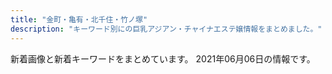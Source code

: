 ```yaml
---
title: "金町・亀有・北千住・竹ノ塚"
description: "キーワード別にの巨乳アジアン・チャイナエステ嬢情報をまとめました。"
---
```


新着画像と新着キーワードをまとめています。
2021年06月06日の情報です。

<DmmAffiliateIns />
<KeywordTable
  shops={
    [
    {
        "name": "\u30b5\u30e9\u30f3",
        "url": "http://kenkohouse.com/",
        "keywords": {},
        "img_links": [],
        "station": "JR\u4e80\u6709\u99c5\u5317\u53e3"
    },
    {
        "url": "http://koi.rankuens.com/",
        "img_links": [
            "http://koi.rankuens.com/css/staff/staff00006.jpg",
            "http://koi.rankuens.com/css/staff/staff10.jpg",
            "http://koi.rankuens.com/css/staff/staff08.jpg",
            "http://koi.rankuens.com/css/left.jpg",
            "http://koi.rankuens.com/css/top004.jpg",
            "http://koi.rankuens.com/css/nav/nav01.jpg",
            "http://koi.rankuens.com/css/staff/staff11-b.jpg",
            "http://koi.rankuens.com/css/nav/nav05.jpg",
            "http://koi.rankuens.com/css/top005.jpg",
            "http://koi.rankuens.com/css/head03.jpg",
            "http://koi.rankuens.com/css/top00000001.jpg",
            "http://koi.rankuens.com/css/nav/nav06.jpg",
            "http://koi.rankuens.com/css/staff/staff00005.jpg",
            "http://koi.rankuens.com/css/right.jpg",
            "http://koi.rankuens.com/css/nav/nav04.jpg",
            "http://koi.rankuens.com/css/nav/nav02.jpg",
            "http://koi.rankuens.com/css/staff/staff09.jpg",
            "http://koi.rankuens.com/css/staff/staff11-a.jpg",
            "http://koi.rankuens.com/css/nav/nav03.jpg"
        ],
        "keywords": {
            "E": 2,
            "89": 2,
            "87": 2,
            "D": 4,
            "86": 2
        },
        "name": "\u604b\u4eba\u697d\u5712",
        "station": "JR\u4e80\u6709\u99c5\u5357\u53e3"
    },
    {
        "img_links": [
            "http://esthe-aroma.xyz/images/gallery.png",
            "http://esthe-aroma.xyz/images/main-sp.jpg",
            "http://esthe-aroma.xyz/images/header3.png",
            "http://esthe-aroma.xyz/images/cg02.jpg",
            "http://esthe-aroma.xyz/images/friend.png",
            "http://esthe-aroma.xyz/images/esthe1.jpg",
            "http://esthe-aroma.xyz/images/info.png",
            "http://esthe-aroma.xyz/images/home.png",
            "http://esthe-aroma.xyz/images/blog_002.png",
            "http://esthe-aroma.xyz/images/cg01.jpg",
            "http://esthe-aroma.xyz/images/esthe2.jpg",
            "http://esthe-aroma.xyz/images/acc.jpg",
            "http://esthe-aroma.xyz/images/main1.jpg",
            "http://esthe-aroma.xyz/images/clear.png",
            "http://esthe-aroma.xyz/images/link.png",
            "http://esthe-aroma.xyz/images/home_002.png",
            "http://esthe-aroma.xyz/images/esthe3.jpg",
            "http://esthe-aroma.xyz/images/acc1.jpg",
            "http://esthe-aroma.xyz/images/staff.png"
        ],
        "name": "\u5927\u5bb6\u65cf",
        "url": "http://esthe-aroma.xyz/",
        "keywords": {
            "87": 3,
            "86": 3
        },
        "station": "\u7af9\u30ce\u585a\u99c5\u6771\u53e3"
    },
    {
        "station": "JR\u5357\u5343\u4f4f\u99c5\u5357\u53e3",
        "img_links": [],
        "keywords": {},
        "url": "http://www.hi-msg.com/tulip/",
        "name": "Tulip\uff5e\u30c1\u30e5\u30fc\u30ea\u30c3\u30d7"
    },
    {
        "img_links": [
            "http://raku.est888.com/css/nav/nav-006.jpg",
            "http://raku.est888.com/css/staff/staff0002-a.png",
            "http://raku.est888.com/css/staff/staff00001-a.png",
            "http://raku.est888.com/css/top02-left.png",
            "http://raku.est888.com/css/staff/staff01-a.png",
            "http://raku.est888.com/css/osusume001.jpg",
            "http://raku.est888.com/css/nav/nav-004.jpg",
            "http://raku.est888.com/css/tel.png",
            "http://raku.est888.com/css/nav/nav-001.jpg",
            "http://raku.est888.com/css/cam00001.jpg",
            "http://raku.est888.com/css/nav/nav-003.jpg",
            "http://raku.est888.com/css/nav/nav-005.jpg",
            "http://raku.est888.com/css/nav/nav-002.jpg"
        ],
        "station": "JR\u91d1\u753a\u99c5\u5317\u53e3",
        "name": "\u697d",
        "keywords": {
            "C": 2,
            "87": 2,
            "D": 1,
            "89": 1
        },
        "url": "http://raku.est888.com/"
    },
    {
        "station": "JR\u91d1\u753a\u99c5\u5317\u53e3",
        "url": "http://www.kenyoku.work/",
        "img_links": [
            "http://www.kenyoku.work/images/staff_t.jpg",
            "http://www.kenyoku.work/images/s1.png",
            "http://www.kenyoku.work/images/interior_t.jpg",
            "http://www.kenyoku.work/images/3.jpg",
            "http://www.kenyoku.work/img/miki1.jpg",
            "http://www.kenyoku.work/images/info.png",
            "http://www.kenyoku.work/images/sys.jpg",
            "http://www.kenyoku.work/img/ami1.jpg",
            "http://www.kenyoku.work/images/4.jpg",
            "http://www.kenyoku.work/images/b1.jpg",
            "http://www.kenyoku.work/images/b2.jpg",
            "http://www.kenyoku.work/images/head.jpg",
            "http://www.kenyoku.work/images/2.jpg",
            "http://www.kenyoku.work/images/1.jpg",
            "http://www.kenyoku.work/img/risa1.jpg",
            "http://www.kenyoku.work/images/news.jpg",
            "http://www.kenyoku.work/images/mobile.jpg",
            "http://www.kenyoku.work/images/int1.png",
            "http://www.kenyoku.work/img/hana1.jpg",
            "http://www.kenyoku.work/images/int2.png"
        ],
        "keywords": {},
        "name": "\u5065\u6b32"
    },
    {
        "keywords": {
            "D": 3,
            "86": 2,
            "C": 11,
            "87": 1
        },
        "station": "\u7af9\u30ce\u585a\u99c5\u6771\u53e3",
        "name": "\u5922\u306e\u5bb6",
        "url": "http://kokoroan.jps.cm/",
        "img_links": [
            "http://kokoroan.jps.cm/images/room1.jpg",
            "http://kokoroan.jps.cm/images/ser4.jpg",
            "http://kokoroan.jps.cm/photos/sites/31/2021/04/2021041913212572.jpg",
            "http://kokoroan.jps.cm/images/bj3.jpg",
            "http://kokoroan.jps.cm/photos/sites/31/2021/03/2021032316250291.jpg",
            "http://kokoroan.jps.cm/photos/sites/31/2021/04/2021041913212424.jpg",
            "http://kokoroan.jps.cm/images/staff_line.jpg",
            "http://kokoroan.jps.cm/images/girl-z2.jpg",
            "http://kokoroan.jps.cm/images/ser5.jpg",
            "http://kokoroan.jps.cm/images/service_line.jpg",
            "http://kokoroan.jps.cm/images/ser1.jpg",
            "http://kokoroan.jps.cm/images/top.jpg",
            "http://kokoroan.jps.cm/photos/sites/31/2021/03/2021032515024847.jpg",
            "http://kokoroan.jps.cm/images/room2.jpg",
            "http://kokoroan.jps.cm/photos/sites/31/2021/03/2021032515025450.jpg",
            "http://kokoroan.jps.cm/images/mobile2.jpg",
            "http://kokoroan.jps.cm/photos/sites/31/2021/03/2021032316410890.jpg",
            "http://kokoroan.jps.cm/images/ser2.jpg",
            "http://kokoroan.jps.cm/images/room4.jpg",
            "http://kokoroan.jps.cm/images/end.jpg",
            "http://kokoroan.jps.cm/images/mobile.jpg",
            "http://kokoroan.jps.cm/images/ser3.jpg",
            "http://kokoroan.jps.cm/images/room3.jpg",
            "http://kokoroan.jps.cm/images/girl-z1.jpg"
        ]
    },
    {
        "keywords": {
            "86": 14,
            "D": 18,
            "88": 4
        },
        "station": "JR\u91d1\u753a\u99c5\u5317\u53e3",
        "img_links": [
            "http://esthe-aroma.biz/img/tr01.jpg",
            "http://esthe-aroma.biz/img/no.png",
            "http://esthe-aroma.biz/img/m04.jpg",
            "http://esthe-aroma.biz/img/m01.jpg",
            "http://esthe-aroma.biz/img/cg011.jpg",
            "http://esthe-aroma.biz/img/cg021.jpg",
            "http://esthe-aroma.biz/img/m05.jpg",
            "http://esthe-aroma.biz/img/stal.jpg",
            "http://esthe-aroma.biz/img/cg09.jpg",
            "http://esthe-aroma.biz/img/m06.jpg",
            "http://esthe-aroma.biz/img/top.jpg",
            "http://esthe-aroma.biz/img/cg05.jpg",
            "http://esthe-aroma.biz/img/cg041.jpg",
            "http://esthe-aroma.biz/img/cg10.jpg",
            "http://esthe-aroma.biz/img/cg07.jpg",
            "http://esthe-aroma.biz/img/m02.jpg",
            "http://esthe-aroma.biz/img/m03a.jpg",
            "http://esthe-aroma.biz/img/m03.jpg",
            "http://esthe-aroma.biz/img/cg03.jpg",
            "http://esthe-aroma.biz/img/m01a.jpg",
            "http://esthe-aroma.biz/img/cg04.jpg",
            "http://esthe-aroma.biz/img/fla01.jpg",
            "http://esthe-aroma.biz/img/m02a.jpg",
            "http://esthe-aroma.biz/img/cg01.jpg",
            "http://esthe-aroma.biz/img/acct.jpg",
            "http://esthe-aroma.biz/img/fla03.jpg",
            "http://esthe-aroma.biz/img/ff.jpg",
            "http://esthe-aroma.biz/img/fla02.jpg",
            "http://esthe-aroma.biz/img/tr02.jpg",
            "http://esthe-aroma.biz/img/syst.jpg",
            "http://esthe-aroma.biz/img/m05a.jpg",
            "http://esthe-aroma.biz/img/cg101.jpg",
            "http://esthe-aroma.biz/img/cg06.jpg",
            "http://esthe-aroma.biz/img/cg02.jpg"
        ],
        "url": "http://esthe-aroma.biz/",
        "name": "Sakura"
    },
    {
        "img_links": [
            "http://angela.esjp.xyz/images/pickup_line.png",
            "http://angela.esjp.xyz/girl/4.jpg",
            "http://angela.esjp.xyz/images/nophotos.jpg",
            "http://angela.esjp.xyz/girl/3.jpg",
            "http://angela.esjp.xyz/girl/5.jpg",
            "http://angela.esjp.xyz/girl/1.jpg",
            "http://angela.esjp.xyz/images/topbg.jpg",
            "http://angela.esjp.xyz/images/roomimg/photo02.jpg",
            "http://angela.esjp.xyz/images/newsbg.png",
            "http://angela.esjp.xyz/girl/6.jpg",
            "http://angela.esjp.xyz/girl/2.jpg",
            "http://angela.esjp.xyz/images/mobile_bg.png",
            "http://angela.esjp.xyz/images/tel_footer.png",
            "http://angela.esjp.xyz/images/staff_bg.png",
            "http://angela.esjp.xyz/images/roomimg/photo01.jpg"
        ],
        "url": "http://angela.esjp.xyz/",
        "station": "\u7dbe\u702c\u99c5\u6771\u53e3",
        "name": "Angela \u30a2\u30f3\u30b8\u30a7\u30e9",
        "keywords": {}
    },
    {
        "url": "http://sumirety.xyz/",
        "name": "\u5fc3",
        "keywords": {},
        "img_links": [],
        "station": "\u6885\u5cf6\u99c5"
    },
    {
        "keywords": {},
        "url": "http://e-luxury.work/",
        "name": "Angel",
        "img_links": [
            "http://e-luxury.work/images/tel.jpg",
            "http://e-luxury.work/images/b1.jpg",
            "http://e-luxury.work/img/minami1.jpg",
            "http://e-luxury.work/img/mimi1.jpg",
            "http://e-luxury.work/images/mobile.jpg",
            "http://e-luxury.work/images/news.jpg",
            "http://e-luxury.work/img/kayo2.jpg",
            "http://e-luxury.work/images/tt.jpg",
            "http://e-luxury.work/images/interior_t.jpg",
            "http://e-luxury.work/images/ta.jpg",
            "http://e-luxury.work/images/2.jpg",
            "http://e-luxury.work/img/momoka1.jpg",
            "http://e-luxury.work/images/staff_t.jpg",
            "http://e-luxury.work/images/7.jpg",
            "http://e-luxury.work/images/sys.jpg",
            "http://e-luxury.work/img/yuki1.jpg",
            "http://e-luxury.work/images/6.jpg",
            "http://e-luxury.work/img/kayo1.jpg",
            "http://e-luxury.work/images/head.jpg",
            "http://e-luxury.work/images/1.jpg",
            "http://e-luxury.work/images/3.jpg",
            "http://e-luxury.work/images/4.jpg",
            "http://e-luxury.work/images/5.jpg",
            "http://e-luxury.work/img/mina1.jpg",
            "http://e-luxury.work/images/int1.jpg",
            "http://e-luxury.work/images/int2.jpg",
            "http://e-luxury.work/img/eri1.jpg"
        ],
        "station": "\u7dbe\u702c\u99c5\u897f\u53e3"
    },
    {
        "img_links": [],
        "keywords": {},
        "url": "http://manzoku666.ests.jp/",
        "station": "JR\u4e80\u6709\u99c5\u5317\u53e3",
        "name": "\u82b1\u6d77"
    },
    {
        "url": "https://renren.tyo.cm/",
        "img_links": [
            "https://renren.tyo.cm/images/end.png",
            "https://renren.tyo.cm/images/staff02.png",
            "https://renren.tyo.cm/images/acc2.jpg",
            "https://renren.tyo.cm/photos/sites/41/2021/05/202105200415347.jpg",
            "https://renren.tyo.cm/images/tit_link.png",
            "https://renren.tyo.cm/photos/sites/41/2021/05/2021052004154611.jpg",
            "https://renren.tyo.cm/images/link_nav04.jpg",
            "https://renren.tyo.cm/images/link_nav05.jpg",
            "https://renren.tyo.cm/images/link_nav06.jpg",
            "https://renren.tyo.cm/photos/sites/41/2021/05/2021052004155498.jpg",
            "https://renren.tyo.cm/images/link_nav02.jpg",
            "https://renren.tyo.cm/images/link_nav01.jpg",
            "https://renren.tyo.cm/images/acc3.jpg",
            "https://renren.tyo.cm/images/top.png",
            "https://renren.tyo.cm/images/acc6.jpg",
            "https://renren.tyo.cm/images/side_mobile.jpg",
            "https://renren.tyo.cm/images/acc5.jpg",
            "https://renren.tyo.cm/images/tit_pick.png",
            "https://renren.tyo.cm/images/staff01.png",
            "https://renren.tyo.cm/photos/sites/41/2021/05/2021052004155822.jpg",
            "https://renren.tyo.cm/images/sp_top.png",
            "https://renren.tyo.cm/photos/sites/41/2021/05/2021052004153875.jpg",
            "https://renren.tyo.cm/photos/sites/41/2021/05/2021052004154256.jpg",
            "https://renren.tyo.cm/images/acc4.jpg",
            "https://renren.tyo.cm/images/link_nav03.jpg",
            "https://renren.tyo.cm/images/side_tel.jpg",
            "https://renren.tyo.cm/images/acc1.jpg",
            "https://renren.tyo.cm/photos/sites/41/2021/05/2021052004155091.jpg",
            "https://renren.tyo.cm/images/tit_new.png"
        ],
        "keywords": {
            "C": 1,
            "E": 2,
            "D": 3,
            "86": 1,
            "85": 2,
            "83": 1,
            "F": 1,
            "88": 3
        },
        "station": "JR\u4e80\u6709\u99c5\u5357\u53e3",
        "name": "Aroma RenRen"
    },
    {
        "url": "http://aroma-heal.com/",
        "name": "\u7f8e\u5802",
        "station": "JR\u5317\u5343\u4f4f\u99c5\u6771\u53e3",
        "img_links": [
            "http://aroma-heal.com/staff/yuki/01.jpg",
            "http://aroma-heal.com/img/pic.jpg",
            "http://aroma-heal.com/img/sys2.png",
            "http://aroma-heal.com/img/tit.jpg",
            "http://aroma-heal.com/img/sys3.png",
            "http://aroma-heal.com/img/info.jpg",
            "http://aroma-heal.com/img/t-s.jpg",
            "http://aroma-heal.com/img/add.jpg",
            "http://aroma-heal.com/img/pc.jpg",
            "http://aroma-heal.com/img/sysetc.png",
            "http://aroma-heal.com/img/t-o.jpg",
            "http://aroma-heal.com/img/botton.jpg",
            "http://aroma-heal.com/img/cam.jpg",
            "http://aroma-heal.com/img/adrs.jpg",
            "http://aroma-heal.com/img/t-a.jpg",
            "http://aroma-heal.com/img/sys4.png",
            "http://aroma-heal.com/staff/mimi/01.jpg",
            "http://aroma-heal.com/img/sys1.png",
            "http://aroma-heal.com/img/paypay.png",
            "http://aroma-heal.com/img/t-r.jpg",
            "http://aroma-heal.com/staff/aoi/01.jpg",
            "http://aroma-heal.com/img/tel.jpg",
            "http://aroma-heal.com/img/t-t.jpg"
        ],
        "keywords": {}
    },
    {
        "name": "Plaisir\u30fb\u30d7\u30ec\u30b8\u30fc\u30eb",
        "station": "JR\u4e80\u6709\u99c5\u5357\u53e3",
        "keywords": {
            "D": 56,
            "H": 18,
            "85": 36,
            "86": 18,
            "87": 18,
            "G": 20,
            "88": 54,
            "E": 58,
            "C": 2,
            "92": 18
        },
        "img_links": [
            "https://bright.xyz.mn/photos/sites/10/2020/07/2020072611535558.jpg",
            "https://bright.xyz.mn/photos/sites/10/2020/08/2020081003373131.jpg",
            "https://bright.xyz.mn/images/s_news.jpg",
            "https://bright.xyz.mn/photos/sites/10/2020/01/2020010607464468.jpg",
            "https://bright.xyz.mn/photos/sites/10/2021/05/202105210145508-308x411.jpg",
            "https://bright.xyz.mn/images/s_therapist.jpg",
            "https://bright.xyz.mn/photos/sites/10/2020/07/202007261153576.jpg",
            "https://bright.xyz.mn/images/s_face.jpg",
            "https://bright.xyz.mn/photos/sites/10/2021/05/2021052101453282-308x411.jpg",
            "https://bright.xyz.mn/images/s_pick.png",
            "https://bright.xyz.mn/photos/sites/10/2021/05/2021052101403735-308x411.jpg",
            "https://bright.xyz.mn/images/end.png",
            "https://bright.xyz.mn/photos/sites/10/2020/08/2020081003373252.jpg",
            "https://bright.xyz.mn/images/1.jpg",
            "https://bright.xyz.mn/photos/sites/10/2020/07/2020072612030016.jpg",
            "https://bright.xyz.mn/photos/sites/10/2021/05/202105210145508.jpg",
            "https://bright.xyz.mn/images/2.jpg",
            "https://bright.xyz.mn/images/staff_bj3.jpg",
            "https://bright.xyz.mn/images/line.png",
            "https://bright.xyz.mn/photos/sites/10/2021/05/2021052101453282.jpg",
            "https://bright.xyz.mn/images/s_link.jpg",
            "https://bright.xyz.mn/images/new.jpg",
            "https://bright.xyz.mn/photos/sites/10/2021/05/2021052101451231.jpg",
            "https://bright.xyz.mn/photos/sites/10/2021/05/2021052101403735.jpg",
            "https://bright.xyz.mn/photos/sites/10/2021/05/2021052003325366.jpg",
            "https://bright.xyz.mn/images/news_bj3.jpg",
            "https://bright.xyz.mn/images/top.png",
            "https://bright.xyz.mn/images/mobile.jpg"
        ],
        "url": "https://bright.xyz.mn/"
    },
    {
        "name": "\u7652\u3057\u306e\u8594\u8587",
        "img_links": [
            "http://iyasinobara.oks.bz/photos/sites/36/2020/11/2020112101523963.jpg",
            "http://iyasinobara.oks.bz/images/s_news.jpg",
            "http://iyasinobara.oks.bz/images/s_staff.jpg",
            "http://iyasinobara.oks.bz/images/room1.jpg",
            "http://iyasinobara.oks.bz/photos/sites/36/2021/03/2021030303232197.jpg",
            "http://iyasinobara.oks.bz/images/room4.jpg",
            "http://iyasinobara.oks.bz/photos/sites/36/2020/02/2020021401252254.jpg",
            "http://iyasinobara.oks.bz/images/room3.jpg",
            "http://iyasinobara.oks.bz/images/top.jpg",
            "http://iyasinobara.oks.bz/images/room2.jpg",
            "http://iyasinobara.oks.bz/images/mobile.jpg",
            "http://iyasinobara.oks.bz/photos/sites/36/2019/12/2019121401184994.jpg",
            "http://iyasinobara.oks.bz/images/s_shedule.jpg"
        ],
        "station": "JR\u91d1\u753a\u99c5\u5317\u53e3",
        "url": "http://iyasinobara.oks.bz/",
        "keywords": {
            "D": 10,
            "90": 5,
            "82": 5,
            "85": 5,
            "87": 5,
            "C": 16,
            "F": 5
        }
    },
    {
        "url": "http://www.maria0228.com/",
        "name": "\u7652\u3057\u306e\u5bb6",
        "station": "JR\u4e80\u6709\u99c5\u5317\u53e3",
        "img_links": [
            "http://www.maria0228.com/img/erika.jpg",
            "http://www.maria0228.com/img/ayumi.jpg",
            "http://www.maria0228.com/img/7.jpg",
            "http://www.maria0228.com/img/6.jpg",
            "http://www.maria0228.com/img/aya.jpg",
            "http://www.maria0228.com/img/danni.jpg",
            "http://www.maria0228.com/img/4.jpg",
            "http://www.maria0228.com/img/1.jpg",
            "http://www.maria0228.com/img/nana.jpg",
            "http://www.maria0228.com/img/5.jpg",
            "http://www.maria0228.com/img/yuri.jpg",
            "http://www.maria0228.com/img/2.jpg",
            "http://www.maria0228.com/img/3.jpg",
            "http://www.maria0228.com/img/mina.jpg"
        ],
        "keywords": {}
    },
    {
        "name": "White\uff5e\u30db\u30ef\u30a4\u30c8\uff5e",
        "keywords": {},
        "station": "JR\u4e80\u6709\u99c5\u5317\u53e3",
        "url": "https://white.tyo.cm/",
        "img_links": []
    },
    {
        "name": "\u4eba\u9b5a\u59eb",
        "keywords": {
            "84": 1,
            "C": 2,
            "D": 5
        },
        "img_links": [
            "http://ningyo-hime.com/staffPhoto/s20200630134438.jpg",
            "http://ningyo-hime.com/staffPhoto/s20200707192550.jpg",
            "http://ningyo-hime.com/staffPhoto/b20201212104914.jpg",
            "http://ningyo-hime.com/images/returnBtn.png",
            "http://ningyo-hime.com/js/sliderLine/slide_prev.png",
            "http://ningyo-hime.com/uploadfiles/Image/campaignNingyoHimeCom.jpg",
            "http://ningyo-hime.com/staffPhoto/b20200905132814.jpg",
            "http://ningyo-hime.com/images/slider1/01.jpg",
            "http://ningyo-hime.com/staffPhoto/s20201212104914.jpg",
            "http://ningyo-hime.com/staffPhoto/s20201230174356.jpg",
            "http://ningyo-hime.com/staffPhoto/b20201212112712.jpg",
            "http://ningyo-hime.com/images/slider1/03.jpg",
            "http://ningyo-hime.com/staffPhoto/s20201101082513.jpg",
            "http://ningyo-hime.com/images/gallery1.png",
            "http://ningyo-hime.com/staffPhoto/b20200626161755.jpg",
            "http://ningyo-hime.com/staffPhoto/s20201212112712.jpg",
            "http://ningyo-hime.com/images/mobile.jpg",
            "http://ningyo-hime.com/staffPhoto/b20201101082513.jpg",
            "http://ningyo-hime.com/staffPhoto/s20191003141511.jpg",
            "http://ningyo-hime.com/staffPhoto/s20200905132814.jpg",
            "http://ningyo-hime.com/js/sliderLine/slide_next.png",
            "http://ningyo-hime.com/staffPhoto/b20201230174356.jpg",
            "http://ningyo-hime.com/staffPhoto/b20200707192550.jpg",
            "http://ningyo-hime.com/staffPhoto/b20191003141511.jpg",
            "http://ningyo-hime.com/staffPhoto/s20200626161755.jpg",
            "http://ningyo-hime.com/staffPhoto/b20200630134438.jpg"
        ],
        "station": "\u7dbe\u702c\u99c5\u6771\u53e3",
        "url": "http://ningyo-hime.com/"
    },
    {
        "img_links": [
            "http://spring.est888.com/css/staff/staff012-b.png",
            "http://spring.est888.com/css/nav/nav-002.png",
            "http://spring.est888.com/css/staff/staff0005-b.png",
            "http://spring.est888.com/css/nav/nav-004.png",
            "http://spring.est888.com/css/staff/staff11-b.png",
            "http://spring.est888.com/css/staff/staff11.png",
            "http://spring.est888.com/css/top0000000003.jpg",
            "http://spring.est888.com/css/nav/nav-003.png",
            "http://spring.est888.com/css/staff/staff0010-b.png",
            "http://spring.est888.com/css/staff/staff14-b.png",
            "http://spring.est888.com/css/staff/staff16-b.png",
            "http://spring.est888.com/css/tel.png",
            "http://spring.est888.com/css/staff/staff17-a.png",
            "http://spring.est888.com/css/staff/staff16.png",
            "http://spring.est888.com/css/staff/staff11-a.png",
            "http://spring.est888.com/css/staff/staff004-a.png",
            "http://spring.est888.com/css/staff/staff004-b.png",
            "http://spring.est888.com/css/staff/staff17.png",
            "http://spring.est888.com/css/staff/staff17-b.png",
            "http://spring.est888.com/css/staff/staff012-a.png",
            "http://spring.est888.com/css/nav/nav-006.png",
            "http://spring.est888.com/css/staff/staff010.png",
            "http://spring.est888.com/css/staff/staff012.png",
            "http://spring.est888.com/css/nav/nav-001.png",
            "http://spring.est888.com/css/staff/staff0005.png",
            "http://spring.est888.com/css/staff/staff14-a.png",
            "http://spring.est888.com/css/staff/staff13-a.png",
            "http://spring.est888.com/css/staff/staff14.png",
            "http://spring.est888.com/css/staff/staff0005-a.png",
            "http://spring.est888.com/css/top001.png",
            "http://spring.est888.com/css/nav/nav-005.png",
            "http://spring.est888.com/css/staff/staff16-a.png",
            "http://spring.est888.com/css/staff/staff13.png",
            "http://spring.est888.com/css/staff/staff001-a.png",
            "http://spring.est888.com/css/staff/staff004.png",
            "http://spring.est888.com/css/staff/staff001-b.png",
            "http://spring.est888.com/css/staff/staff010-a.png",
            "http://spring.est888.com/css/staff/staff001.png"
        ],
        "station": "JR\u91d1\u753a\u99c5\u5317\u53e3",
        "name": "Spring \uff5e\u30b9\u30d7\u30ea\u30f3\u30b0\uff5e",
        "url": "http://spring.est888.com/",
        "keywords": {
            "91": 1,
            "E": 1,
            "D": 3,
            "85": 2,
            "89": 1,
            "90": 5,
            "C": 3,
            "84": 1
        }
    },
    {
        "station": "JR\u4e80\u6709\u99c5\u5357\u53e3",
        "keywords": {
            "D": 8,
            "E": 6,
            "83": 4,
            "86": 2,
            "87": 2,
            "90": 2,
            "88": 4
        },
        "name": "Arzt spa\u30fb\u30a2\u30eb\u30c4\u30b9\u30d1",
        "img_links": [
            "https://arzt-spa.iest.info/photos/sites/8/2021/04/2021042909585676.jpg",
            "https://arzt-spa.iest.info/photos/sites/8/2021/05/2021052003571283.jpg",
            "https://arzt-spa.iest.info/images/acc3.jpg",
            "https://arzt-spa.iest.info/images/acc1.jpg",
            "https://arzt-spa.iest.info/images/staff_line.jpg",
            "https://arzt-spa.iest.info/images/acc2.jpg",
            "https://arzt-spa.iest.info/photos/sites/8/2021/05/2021052003571253.jpg",
            "https://arzt-spa.iest.info/images/staff0.jpg",
            "https://arzt-spa.iest.info/photos/sites/8/2021/05/2021052102083831.jpg",
            "https://arzt-spa.iest.info/images/acc5.jpg",
            "https://arzt-spa.iest.info/images/link_line.jpg",
            "https://arzt-spa.iest.info/images/top.jpg",
            "https://arzt-spa.iest.info/photos/sites/8/2021/05/2021051108091387.jpg",
            "https://arzt-spa.iest.info/images/end.jpg",
            "https://arzt-spa.iest.info/photos/sites/8/2021/04/202104290958056.jpg",
            "https://arzt-spa.iest.info/images/acc4.jpg",
            "https://arzt-spa.iest.info/images/acc6.jpg",
            "https://arzt-spa.iest.info/images/line1.jpg",
            "https://arzt-spa.iest.info/images/mobile.jpg",
            "https://arzt-spa.iest.info/images/pick.jpg",
            "https://arzt-spa.iest.info/photos/sites/8/2021/05/2021052102074914.jpg",
            "https://arzt-spa.iest.info/images/bjs3.jpg",
            "https://arzt-spa.iest.info/images/news.jpg",
            "https://arzt-spa.iest.info/images/girl_bt.jpg"
        ],
        "url": "https://arzt-spa.iest.info/"
    },
    {
        "img_links": [
            "http://www.luckystar.esturl.com/img/ttl_news.png",
            "http://www.luckystar.esturl.com/files/007.jpg",
            "http://www.luckystar.esturl.com/img/tel.png",
            "http://www.luckystar.esturl.com/images/slider/1.jpg",
            "http://www.luckystar.esturl.com/files/006-02.jpg",
            "http://www.luckystar.esturl.com/files/003.jpg",
            "http://www.luckystar.esturl.com/files/002.jpg",
            "http://www.luckystar.esturl.com/files/002-02.jpg",
            "http://www.luckystar.esturl.com/files/005-03.jpg",
            "http://www.luckystar.esturl.com/img/pickup.jpg",
            "http://www.luckystar.esturl.com/files/003-02.jpg",
            "http://www.luckystar.esturl.com/files/006.jpg",
            "http://www.luckystar.esturl.com/files/007-03.jpg",
            "http://www.luckystar.esturl.com/files/003-03.jpg",
            "http://www.luckystar.esturl.com/img/ttl_info.png",
            "http://www.luckystar.esturl.com/img/goback.jpg",
            "http://www.luckystar.esturl.com/files/002-03.jpg",
            "http://www.luckystar.esturl.com/images/slider/2.jpg",
            "http://www.luckystar.esturl.com/files/007-02.jpg",
            "http://www.luckystar.esturl.com/files/001.jpg",
            "http://www.luckystar.esturl.com/files/006-03.jpg",
            "http://www.luckystar.esturl.com/files/005.jpg",
            "http://www.luckystar.esturl.com/images/slider/3.jpg",
            "http://www.luckystar.esturl.com/img/btn_blog.png",
            "http://www.luckystar.esturl.com/files/005-02.jpg",
            "http://www.luckystar.esturl.com/files/001-02.jpg",
            "http://www.luckystar.esturl.com/files/001-03.jpg"
        ],
        "url": "http://www.luckystar.esturl.com/",
        "station": "JR\u4e80\u6709\u99c5\u5317\u53e3",
        "name": "\u30e9\u30c3\u30ad\u30fc\u30b9\u30bf\u30fc",
        "keywords": {
            "87": 8,
            "C": 13,
            "D": 12,
            "86": 4
        }
    },
    {
        "name": "\u611b",
        "url": "http://ayase-ai.jpest.net/",
        "station": "\u7dbe\u702c\u99c5\u6771\u53e3",
        "img_links": [
            "http://ayase-ai.jpest.net/uploads//sites/33/2021/04/g1-225x300.jpg",
            "http://ayase-ai.jpest.net/uploads//sites/33/2020/11/g4.jpg",
            "http://ayase-ai.jpest.net/uploads//sites/33/2020/12/r2-1.png",
            "http://ayase-ai.jpest.net/uploads//sites/33/2020/12/shishu-2.png",
            "http://ayase-ai.jpest.net/uploads//sites/33/2020/12/ss.png",
            "http://ayase-ai.jpest.net/uploads//sites/33/2021/04/g1.jpg",
            "http://ayase-ai.jpest.net/uploads//sites/33/2020/11/g3.jpg",
            "http://ayase-ai.jpest.net/uploads//sites/33/2020/11/g5-225x300.jpg",
            "http://ayase-ai.jpest.net/uploads//sites/33/2020/12/r3-1.png",
            "http://ayase-ai.jpest.net/uploads//sites/33/2020/12/main_top.png",
            "http://ayase-ai.jpest.net/uploads//sites/33/2020/12/mobile-1.jpg",
            "http://ayase-ai.jpest.net/uploads//sites/33/2021/01/g1-225x300.jpg",
            "http://ayase-ai.jpest.net/uploads//sites/33/2020/11/g2.jpg",
            "http://ayase-ai.jpest.net/uploads//sites/33/2020/11/g1-225x300.jpg",
            "http://ayase-ai.jpest.net/uploads//sites/33/2020/11/g5.jpg",
            "http://ayase-ai.jpest.net/uploads//sites/33/2020/12/re.jpg",
            "http://ayase-ai.jpest.net/uploads//sites/33/2020/12/main_top-1.png",
            "http://ayase-ai.jpest.net/uploads//sites/33/2020/11/g1.jpg",
            "http://ayase-ai.jpest.net/uploads//sites/33/2020/11/g6-225x300.jpg",
            "http://ayase-ai.jpest.net/uploads//sites/33/2020/11/g2-225x300.jpg",
            "http://ayase-ai.jpest.net/uploads//sites/33/2020/11/g3-225x300.jpg",
            "http://ayase-ai.jpest.net/uploads//sites/33/2020/12/r4-1.png",
            "http://ayase-ai.jpest.net/uploads//sites/33/2020/12/main_bottom-1.png",
            "http://ayase-ai.jpest.net/uploads//sites/33/2021/01/g1.jpg",
            "http://ayase-ai.jpest.net/uploads//sites/33/2020/11/g6.jpg",
            "http://ayase-ai.jpest.net/uploads//sites/33/2020/11/g4-225x300.jpg",
            "http://ayase-ai.jpest.net/uploads//sites/33/2020/12/ma01-1.jpg",
            "http://ayase-ai.jpest.net/uploads//sites/33/2020/12/main_bottom.png",
            "http://ayase-ai.jpest.net/uploads//sites/33/2020/11/m-top02-1.jpg",
            "http://ayase-ai.jpest.net/uploads//sites/33/2020/12/r1.png"
        ],
        "keywords": {}
    },
    {
        "keywords": {
            "85": 10,
            "D": 20,
            "83": 5,
            "87": 5
        },
        "name": "\u7e01",
        "url": "http://rakuen.ies.fun/",
        "img_links": [
            "http://rakuen.ies.fun/photos/sites/40/2021/05/2021053105040853.jpg",
            "http://rakuen.ies.fun/images/s_link.png",
            "http://rakuen.ies.fun/images/mobile.jpg",
            "http://rakuen.ies.fun/images/room1.jpg",
            "http://rakuen.ies.fun/photos/sites/40/2021/05/2021053105040626.jpg",
            "http://rakuen.ies.fun/images/info.jpg",
            "http://rakuen.ies.fun/images/info2.jpg",
            "http://rakuen.ies.fun/images/room3.jpg",
            "http://rakuen.ies.fun/images/room4.jpg",
            "http://rakuen.ies.fun/images/s_staff.png",
            "http://rakuen.ies.fun/photos/sites/40/2021/05/2021053105040675.jpg",
            "http://rakuen.ies.fun/images/tel.jpg",
            "http://rakuen.ies.fun/photos/sites/40/2021/05/2021053105040766.jpg",
            "http://rakuen.ies.fun/images/s3.jpg",
            "http://rakuen.ies.fun/images/s_news.jpg",
            "http://rakuen.ies.fun/images/room2.jpg"
        ],
        "station": "\u897f\u65b0\u4e95\u99c5\u897f\u53e3"
    },
    {
        "url": "http://starrysky.esnavi.work/",
        "img_links": [
            "http://starrysky.esnavi.work/2/uploadimg/1574764277.jpg",
            "http://starrysky.esnavi.work/1-1PZ515095RN.jpg",
            "http://starrysky.esnavi.work/2/uploadimg/1618889943.jpeg",
            "http://starrysky.esnavi.work/2/uploadimg/1565558725.jpg",
            "http://starrysky.esnavi.work/2/uploadimg/1617615141.jpeg",
            "http://starrysky.esnavi.work/vis_theptframe.png",
            "http://starrysky.esnavi.work/2/uploadimg/1609136908.jpeg",
            "http://starrysky.esnavi.work/2/uploadimg/1596225793.jpg",
            "https://century.pwchp.com/images/vis_theptframe.png",
            "https://pwchp.com/images_editor/124/images/1559717095-146381_2.jpg",
            "http://starrysky.esnavi.work/2/uploadimg/1609136727.jpeg",
            "http://starrysky.esnavi.work/iDl2toJilLq62VX.png"
        ],
        "station": "\u7dbe\u702c\u99c5\u6771\u53e3",
        "keywords": {
            "\u80f8": 1,
            "85": 18,
            "D": 9,
            "E": 9,
            "C": 9,
            "90": 27,
            "83": 9,
            "88": 9
        },
        "name": "\u6fc0\u5b89\u5929\u4f7f"
    },
    {
        "name": "heart Peace \uff5e\u30cf\u30fc\u30c8\u30d4\u30fc\u30b9\uff5e",
        "keywords": {},
        "url": "https://heart-peace.business.site/",
        "station": "\u7dbe\u702c\u99c5",
        "img_links": []
    },
    {
        "name": "\u9e97",
        "station": "JR\u91d1\u753a\u99c5\u5317\u53e3",
        "url": "http://urara.tyo.cm/",
        "img_links": [
            "http://urara.tyo.cm/images/tit_info01.png",
            "http://urara.tyo.cm/images/link_nav03.png",
            "http://urara.tyo.cm/images/link_nav06.png",
            "http://urara.tyo.cm/photos/sites/5/2020/07/2020072904152344.jpg",
            "http://urara.tyo.cm/images/bg_infotit.png",
            "http://urara.tyo.cm/photos/sites/5/2020/08/2020082101302071.jpg",
            "http://urara.tyo.cm/photos/sites/5/2020/09/2020091508111353.jpg",
            "http://urara.tyo.cm/photos/sites/5/2021/06/2021060107130435.jpg",
            "http://urara.tyo.cm/images/link_nav05.png",
            "http://urara.tyo.cm/photos/sites/5/2020/07/2020072904152581.jpg",
            "http://urara.tyo.cm/images/pagetop.png",
            "http://urara.tyo.cm/images/tit_staff02.png",
            "http://urara.tyo.cm/photos/sites/5/2020/11/2020112706272440.jpg",
            "http://urara.tyo.cm/photos/sites/5/2021/06/2021060107130367.jpg",
            "http://urara.tyo.cm/images/tit_info02.png",
            "http://urara.tyo.cm/images/slider01.png",
            "http://urara.tyo.cm/photos/sites/5/2021/02/2021021804210413.jpg",
            "http://urara.tyo.cm/images/link_nav02.png",
            "http://urara.tyo.cm/images/top.png",
            "http://urara.tyo.cm/photos/sites/5/2020/07/2020072904152438.jpg",
            "http://urara.tyo.cm/images/slider03.png",
            "http://urara.tyo.cm/images/link_nav04.png",
            "http://urara.tyo.cm/images/link_nav01.png",
            "http://urara.tyo.cm/images/slider02.png",
            "http://urara.tyo.cm/images/ico02.png",
            "http://urara.tyo.cm/images/tit_staff01.png",
            "http://urara.tyo.cm/photos/sites/5/2020/07/2020072904152474.jpg"
        ],
        "keywords": {
            "D": 120,
            "84": 12,
            "85": 48,
            "86": 48,
            "87": 12
        }
    },
    {
        "station": "JR\u4e80\u6709\u99c5\u5317\u53e3",
        "img_links": [
            "http://massage-esthe.red/images/fbb.jpg",
            "http://massage-esthe.red/images/staff_images/sta1.jpg",
            "http://massage-esthe.red/images/an_1_02.jpg",
            "http://massage-esthe.red/images/staff_images/st1.jpg",
            "http://massage-esthe.red/images/staff_images/sta4.jpg",
            "http://massage-esthe.red/images/index-2.jpg",
            "http://massage-esthe.red/images/r4.jpg",
            "http://massage-esthe.red/images/staff_images/st4.jpg",
            "http://massage-esthe.red/images/an_1_01.jpg",
            "http://massage-esthe.red/images/slider/slide2.png",
            "http://massage-esthe.red/images/staff_images/st6.jpg",
            "http://massage-esthe.red/images/r3.jpg",
            "http://massage-esthe.red/images/staff_images/st2.jpg",
            "http://massage-esthe.red/images/qr.jpg",
            "http://massage-esthe.red/images/an_2_01.jpg",
            "http://massage-esthe.red/images/line.jpg",
            "http://massage-esthe.red/images/line1.jpg",
            "http://massage-esthe.red/images/slider/slide5s.png",
            "http://massage-esthe.red/images/slider/slide4s.png",
            "http://massage-esthe.red/images/slider/slide1.png",
            "http://massage-esthe.red/images/staff_images/sta9.jpg",
            "http://massage-esthe.red/images/staff_images/sl.png",
            "http://massage-esthe.red/images/slider/slide3.png",
            "http://massage-esthe.red/images/staff_images/sta2.jpg",
            "http://massage-esthe.red/images/slider/slide5.png",
            "http://massage-esthe.red/images/r2.jpg",
            "http://massage-esthe.red/images/index-1.jpg",
            "http://massage-esthe.red/images/no.png",
            "http://massage-esthe.red/images/e.jpg",
            "http://massage-esthe.red/images/staff_images/st5.jpg",
            "http://massage-esthe.red/images/an_4_02.jpg",
            "http://massage-esthe.red/images/r7.jpg",
            "http://massage-esthe.red/images/r5.jpg",
            "http://massage-esthe.red/images/an_2_02.jpg",
            "http://massage-esthe.red/images/an_3_01.jpg",
            "http://massage-esthe.red/images/staff_images/st9.jpg",
            "http://massage-esthe.red/images/staff_images/st3.jpg",
            "http://massage-esthe.red/images/staff_images/sta7.jpg",
            "http://massage-esthe.red/images/slider/slide2s.png",
            "http://massage-esthe.red/images/slider/slide1s.png",
            "http://massage-esthe.red/images/staff_images/st7.jpg",
            "http://massage-esthe.red/images/an_4_01.jpg",
            "http://massage-esthe.red/images/slider/slide3s.png",
            "http://massage-esthe.red/images/staff_images/sta6.jpg",
            "http://massage-esthe.red/images/an_6_01.jpg",
            "http://massage-esthe.red/images/an_5_02.jpg",
            "http://massage-esthe.red/images/slider/slide4.png",
            "http://massage-esthe.red/images/an_5_01.jpg",
            "http://massage-esthe.red/images/an_3_02.jpg",
            "http://massage-esthe.red/images/staff_images/sta3.jpg",
            "http://massage-esthe.red/images/an_6_02.jpg",
            "http://massage-esthe.red/images/staff_images/sta5.jpg",
            "http://massage-esthe.red/images/r6.jpg"
        ],
        "url": "http://massage-esthe.red/",
        "name": "BODY RESORT",
        "keywords": {
            "86": 32,
            "C": 2,
            "D": 20
        }
    },
    {
        "station": "\u7dbe\u702c\u99c5\u6771\u53e3",
        "url": "http://bananokoi.ies.bz/",
        "keywords": {},
        "name": "\u82b1\u306e\u604b",
        "img_links": []
    },
    {
        "keywords": {},
        "img_links": [
            "http://relax-esthe.tokyo/css/staff/staff0n.png",
            "http://relax-esthe.tokyo/css/m-head1.jpg",
            "http://relax-esthe.tokyo/css/m-top-right03.jpg",
            "http://relax-esthe.tokyo/css/m-yejiao.jpg",
            "http://relax-esthe.tokyo/css/staff/staff06.png",
            "http://relax-esthe.tokyo/css/staff/staff03.png",
            "http://relax-esthe.tokyo/css/staff/staff07.png",
            "http://relax-esthe.tokyo/images/call.png",
            "http://relax-esthe.tokyo/css/m-right.jpg",
            "http://relax-esthe.tokyo/css/staff/staff05.png",
            "http://relax-esthe.tokyo/css/m-top02.jpg",
            "http://relax-esthe.tokyo/css/m-top-right02.jpg",
            "http://relax-esthe.tokyo/css/m-top-right01.jpg",
            "http://relax-esthe.tokyo/css/m-left.jpg",
            "http://relax-esthe.tokyo/css/top-left01.jpg",
            "http://relax-esthe.tokyo/css/staff/staff09.png",
            "http://relax-esthe.tokyo/css/staff/staff01.png",
            "http://relax-esthe.tokyo/css/staff/staff02.png",
            "http://relax-esthe.tokyo/css/m-top-right04.jpg"
        ],
        "url": "http://relax-esthe.tokyo/",
        "name": "Amor-\u30a2\u30e2\u30fc\u30eb-",
        "station": "\u6885\u5cf6\u99c5"
    },
    {
        "keywords": {},
        "station": "\u5800\u5207\u83d6\u84b2\u5712\u99c5",
        "url": "https://kungangm.jimdofree.com/",
        "img_links": [
            "https://image.jimcdn.com/app/cms/image/transf/none/path/s491738307dab8ed0/image/i5806f8c0fbbca598/version/1417614009/image.jpg",
            "https://image.jimcdn.com/app/cms/image/transf/dimension=210x1024:format=jpg/path/s491738307dab8ed0/image/i16322469d316d7dd/version/1622963544/image.jpg",
            "https://image.jimcdn.com/app/cms/image/transf/none/path/s491738307dab8ed0/image/iba7a970dbc047ea1/version/1622963325/image.jpg",
            "https://image.jimcdn.com/app/cms/image/transf/dimension=1080x1024:format=jpg/path/s491738307dab8ed0/image/i0ab0a1b77accb1c7/version/1622889641/image.jpg",
            "https://image.jimcdn.com/app/cms/image/transf/dimension=960x1024:format=jpg/path/s491738307dab8ed0/image/i8114f4be25f79eef/version/1622963495/image.jpg",
            "https://image.jimcdn.com/app/cms/image/transf/dimension=1080x1024:format=jpg/path/s491738307dab8ed0/image/ie54739bfe4411825/version/1621849495/image.jpg"
        ],
        "name": "\u541b\u5b89"
    },
    {
        "keywords": {
            "D": 1,
            "E": 2
        },
        "img_links": [
            "https://moon-love.info/images/noImg.jpg",
            "https://moon-love.info/js/sliderLine/slide_prev.png",
            "https://moon-love.info/staffPhoto/s20200527170611.jpg",
            "https://moon-love.info/staffPhoto/s20200711151214.jpg",
            "https://moon-love.info/images/gallery1.png",
            "https://moon-love.info/images/slider1/01.jpg",
            "https://moon-love.info/images/slider1/03.jpg",
            "https://moon-love.info/uploadfiles/Image/image.png",
            "https://moon-love.info/images/mobile.jpg",
            "https://moon-love.info/uploadfiles/images/campaignIyasiHealCom.jpg",
            "https://moon-love.info/images/returnBtn.png",
            "https://moon-love.info/staffPhoto/b20200527170611.jpg",
            "https://moon-love.info/js/sliderLine/slide_next.png",
            "https://moon-love.info/images/slider1/02.jpg",
            "https://moon-love.info/staffPhoto/b20200711151214.jpg"
        ],
        "station": "\u5317\u5343\u4f4f\u99c5\u6771\u53e3",
        "url": "https://moon-love.info/",
        "name": "\u6cc9\u30fb\u3044\u305a\u307f"
    },
    {
        "name": "You First*\u30e6\u30fc\u30d5\u30a1\u30fc\u30b9\u30c8",
        "station": "\u7dbe\u702c\u99c5\u6771\u53e3",
        "img_links": [
            "http://youfirstesthe.com/upload/girl/img02/img1_0028.jpg",
            "http://youfirstesthe.com/images/common/tel.png",
            "http://youfirstesthe.com/upload/girl/img03/img3_0003.jpg",
            "http://youfirstesthe.com/upload/girl/img02/img1_0014.jpg",
            "http://youfirstesthe.com/upload/girl/img02/img1_0015.jpg",
            "http://youfirstesthe.com/upload/board/img_1616074420.jpg",
            "http://youfirstesthe.com/images/top/ranking01.png",
            "http://youfirstesthe.com/upload/girl/img03/img1_0020.jpg",
            "http://youfirstesthe.com/upload/girl/img03/img2_0007.jpg",
            "http://youfirstesthe.com/images/top/ranking02.png",
            "http://youfirstesthe.com/upload/girl/img02/img1_0021.jpg",
            "http://youfirstesthe.com/upload/girl/img03/img1_0021.jpg",
            "http://youfirstesthe.com/upload/girl/img03/img1_0027.jpg",
            "http://youfirstesthe.com/upload/girl/img03/img3_0020.jpg",
            "http://youfirstesthe.com/upload/board/img_1600470945.jpg",
            "http://youfirstesthe.com/images/top/list_btn.png",
            "http://youfirstesthe.com/images/top/ranking03.png",
            "http://youfirstesthe.com/upload/board/img_1555924960.jpg",
            "http://youfirstesthe.com/upload/girl/img02/img1_0027.jpg",
            "http://youfirstesthe.com/upload/girl/img03/img1_0019.jpg",
            "http://youfirstesthe.com/upload/girl/img03/img4_0007.jpg",
            "http://youfirstesthe.com/upload/girl/img03/img2_0016.jpg",
            "http://youfirstesthe.com/upload/girl/img03/img1_0026.jpg",
            "http://youfirstesthe.com/upload/girl/img03/img3_0008.jpg",
            "http://youfirstesthe.com/upload/girl/img03/img1_0014.jpg",
            "http://youfirstesthe.com/upload/girl/img03/img2_0019.jpg",
            "http://youfirstesthe.com/upload/girl/img03/img3_0007.jpg",
            "http://youfirstesthe.com/upload/girl/img02/img1_0020.jpg",
            "http://youfirstesthe.com/upload/girl/img03/img5_0008.jpg",
            "http://youfirstesthe.com/upload/girl/img03/img1_0016.jpg",
            "http://youfirstesthe.com/upload/girl/img03/img1_0015.jpg",
            "http://youfirstesthe.com/upload/board/img_1616074473.jpg",
            "http://youfirstesthe.com/upload/girl/img03/img4_0008.jpg",
            "http://youfirstesthe.com/upload/girl/img03/img1_0029.jpg",
            "http://youfirstesthe.com/upload/girl/img03/img1_0003.jpg",
            "http://youfirstesthe.com/upload/girl/img02/img1_0003.jpg",
            "http://youfirstesthe.com/upload/girl/img02/img1_0007.jpg",
            "http://youfirstesthe.com/upload/girl/img03/img1_0007.jpg",
            "http://youfirstesthe.com/upload/girl/img03/img1_0008.jpg",
            "http://youfirstesthe.com/upload/girl/img03/img1_0004.jpg",
            "http://youfirstesthe.com/upload/girl/img03/img2_0003.jpg",
            "http://youfirstesthe.com/upload/girl/img02/img1_0008.jpg",
            "http://youfirstesthe.com/upload/girl/img03/img2_0028.jpg",
            "http://youfirstesthe.com/images/top/news.png",
            "http://youfirstesthe.com/upload/girl/img02/img1_0016.jpg",
            "http://youfirstesthe.com/upload/girl/img02/img1_0004.jpg",
            "http://youfirstesthe.com/upload/girl/img03/img2_0008.jpg",
            "http://youfirstesthe.com/upload/board/img_1601452249.jpg",
            "http://youfirstesthe.com/upload/girl/img02/img1_0029.jpg",
            "http://youfirstesthe.com/upload/girl/img03/img1_0028.jpg",
            "http://youfirstesthe.com/upload/girl/img02/img1_0026.jpg",
            "http://youfirstesthe.com/upload/girl/img02/img1_0019.jpg",
            "http://youfirstesthe.com/images/common/main_txt_corona.jpg",
            "http://youfirstesthe.com/upload/girl/img03/img2_0014.jpg",
            "http://youfirstesthe.com/upload/girl/img03/img2_0020.jpg",
            "http://youfirstesthe.com/upload/girl/img03/img2_0029.jpg",
            "http://youfirstesthe.com/upload/board/img_1558501433.jpg",
            "http://youfirstesthe.com/images/top/pickup_box.png"
        ],
        "url": "http://youfirstesthe.com/",
        "keywords": {
            "G": 4,
            "\u30bb\u30af\u30b7\u30fc": 4
        }
    },
    {
        "img_links": [
            "https://s-esthe.biz/wp-content/uploads/2019/06/345678hito.jpg",
            "https://s-esthe.biz/wp-content/themes/este/img/tel_footer.png",
            "https://s-esthe.biz/wp-content/uploads/2019/06/47567uhito.jpg",
            "https://s-esthe.biz/wp-content/themes/este/img/top-img01b.png",
            "https://s-esthe.biz/wp-content/themes/este/img/tel_header.png",
            "https://s-esthe.biz/wp-content/themes/este/img/top-img01a.png",
            "https://s-esthe.biz/wp-content/themes/este/img/top-img02.png",
            "https://s-esthe.biz/wp-content/uploads/2019/06/23456hito.jpg",
            "https://s-esthe.biz/wp-content/uploads/2019/06/651hito.jpg",
            "https://s-esthe.biz/wp-content/themes/este/img/3.jpg",
            "https://s-esthe.biz/wp-content/themes/este/img/call.png",
            "https://s-esthe.biz/wp-content/themes/este/img/4.jpg",
            "https://s-esthe.biz/wp-content/uploads/2021/05/211nss.jpg",
            "https://s-esthe.biz/wp-content/themes/este/img/1.jpg",
            "https://s-esthe.biz/wp-content/themes/este/img/2.jpg"
        ],
        "keywords": {
            "E": 6,
            "D": 12
        },
        "url": "https://s-esthe.biz/",
        "station": "\u5343\u4f4f\u5927\u6a4b\u99c5",
        "name": "\u3057\u3093\u3061\u3083\u3093"
    },
    {
        "keywords": {
            "88": 4,
            "85": 8,
            "C": 15,
            "D": 14,
            "E": 4,
            "86": 6,
            "F": 4,
            "87": 4
        },
        "name": "\u3086\u308a\u304b\u3054",
        "station": "JR\u91d1\u753a\u99c5\u5317\u53e3",
        "url": "http://www.yurikago-massage.work/",
        "img_links": [
            "http://www.yurikago-massage.work/img/sta8.jpg",
            "http://www.yurikago-massage.work/img/botton.jpg",
            "http://www.yurikago-massage.work/img/nos.jpg",
            "http://www.yurikago-massage.work/img/sta10.jpg",
            "http://www.yurikago-massage.work/img/sta11.jpg",
            "http://www.yurikago-massage.work/img/mo.png",
            "http://www.yurikago-massage.work/img/sta13.jpg",
            "http://www.yurikago-massage.work/img/fla-1.jpg",
            "http://www.yurikago-massage.work/img/st10.jpg",
            "http://www.yurikago-massage.work/img/st11.jpg",
            "http://www.yurikago-massage.work/img/fla-2.jpg",
            "http://www.yurikago-massage.work/img/st8.jpg",
            "http://www.yurikago-massage.work/img/st12.jpg",
            "http://www.yurikago-massage.work/img/sta7.jpg",
            "http://www.yurikago-massage.work/img/sta9.jpg",
            "http://www.yurikago-massage.work/img/sta6.jpg",
            "http://www.yurikago-massage.work/img/st09.jpg",
            "http://www.yurikago-massage.work/img/sta12.jpg",
            "http://www.yurikago-massage.work/img/st9.jpg",
            "http://www.yurikago-massage.work/img/st6.jpg",
            "http://www.yurikago-massage.work/img/st7.jpg",
            "http://www.yurikago-massage.work/img/st13.jpg"
        ]
    },
    {
        "keywords": {
            "D": 4,
            "87": 1,
            "84": 1,
            "86": 3,
            "E": 2,
            "C": 2,
            "83": 1,
            "90": 1,
            "85": 3
        },
        "url": "http://iris.este.work/",
        "station": "JR\u5317\u5343\u4f4f\u99c5\u6771\u53e3",
        "name": "IRIS \uff5e\u30a2\u30a4\u30ea\u30b9\uff5e",
        "img_links": [
            "http://iris.este.work/2/uploadimg/1607661251.jpg",
            "http://iris.este.work/news.jpg",
            "http://iris.este.work/2/uploadimg/1591787978.jpg",
            "http://iris.este.work/sys1.jpg",
            "http://iris.este.work/staff_t.jpg",
            "http://iris.este.work/2/uploadimg/1610606533.jpg",
            "http://iris.este.work/2/uploadimg/1615527059.jpeg",
            "http://iris.este.work/2/uploadimg/1587527512.jpg",
            "http://iris.este.work/2/uploadimg/1610606666.jpg",
            "http://iris.este.work/2/uploadimg/1597642441.jpeg",
            "http://iris.este.work/2/uploadimg/1597806778.jpg",
            "http://iris.este.work/2/uploadimg/1587527299.jpg",
            "http://iris.este.work/sys2.jpg",
            "http://iris.este.work/int1.png",
            "http://iris.este.work/s1.png",
            "http://iris.este.work/head.jpg",
            "http://iris.este.work/2/uploadimg/1604372331.jpg"
        ]
    },
    {
        "station": "\u4e94\u53cd\u91ce\u99c5",
        "name": "\u96c5",
        "keywords": {
            "D": 6,
            "88": 3,
            "86": 3
        },
        "url": "http://www.relax-miyabi.com/",
        "img_links": [
            "http://www.relax-miyabi.com/files/014-03.jpg",
            "http://www.relax-miyabi.com/img/top-course2_off.jpg",
            "http://www.relax-miyabi.com/files/019.jpg",
            "http://www.relax-miyabi.com/img/glo_02_off.jpg",
            "http://www.relax-miyabi.com/img/h4-top.jpg",
            "http://www.relax-miyabi.com/img/glo_04_off.jpg",
            "http://www.relax-miyabi.com/files/019-03.jpg",
            "http://www.relax-miyabi.com/img/slider/1.jpg",
            "http://www.relax-miyabi.com/img/top-h5R.jpg",
            "http://www.relax-miyabi.com/img/glo_05_off.jpg",
            "http://www.relax-miyabi.com/files/019-02.jpg",
            "http://www.relax-miyabi.com/img/top-h5R2.jpg",
            "http://www.relax-miyabi.com/img/bnr-01_off.jpg",
            "http://www.relax-miyabi.com/img/glo_06_off.jpg",
            "http://www.relax-miyabi.com/img/bnr-02_off.jpg",
            "http://www.relax-miyabi.com/img/top-course_off.jpg",
            "http://www.relax-miyabi.com/img/slider/2.jpg",
            "http://www.relax-miyabi.com/files/014-02.jpg",
            "http://www.relax-miyabi.com/img/glo_01_off.jpg",
            "http://www.relax-miyabi.com/img/glo_03_off.jpg",
            "http://www.relax-miyabi.com/img/slider/3.jpg",
            "http://www.relax-miyabi.com/img/icon_tel.png",
            "http://www.relax-miyabi.com/img/footer-top_off.jpg",
            "http://www.relax-miyabi.com/files/014.jpg"
        ]
    },
    {
        "url": "http://esthe-massage.pink/",
        "img_links": [
            "http://esthe-massage.pink/images/staff_s.jpg",
            "http://esthe-massage.pink/images/bb.png",
            "http://esthe-massage.pink/sp/images/teline.png",
            "http://esthe-massage.pink/sp/images/cg9.jpg",
            "http://esthe-massage.pink/images/staff_tit.jpg",
            "http://esthe-massage.pink/images/cg6.jpg",
            "http://esthe-massage.pink/sp/images/telb.png",
            "http://esthe-massage.pink/images/mobile.jpg",
            "http://esthe-massage.pink/images/aboutus.jpg",
            "http://esthe-massage.pink/images/cg3.jpg",
            "http://esthe-massage.pink/images/mobile1.jpg",
            "http://esthe-massage.pink/images/compaign.jpg",
            "http://esthe-massage.pink/images/cg7.jpg",
            "http://esthe-massage.pink/sp/images/cg6.jpg",
            "http://esthe-massage.pink/images/line.jpg",
            "http://esthe-massage.pink/images/cg2.jpg",
            "http://esthe-massage.pink/sp/images/cg7.jpg",
            "http://esthe-massage.pink/images/end3.png",
            "http://esthe-massage.pink/images/pick.jpg",
            "http://esthe-massage.pink/images/line2.jpg",
            "http://esthe-massage.pink/images/news.jpg",
            "http://esthe-massage.pink/images/tb1.png",
            "http://esthe-massage.pink/images/tb.png",
            "http://esthe-massage.pink/images/top.png",
            "http://esthe-massage.pink/sp/images/tel.png",
            "http://esthe-massage.pink/images/cg1.jpg",
            "http://esthe-massage.pink/sp/images/top-img01.png",
            "http://esthe-massage.pink/sp/images/cg2.jpg",
            "http://esthe-massage.pink/sp/images/cg3.jpg",
            "http://esthe-massage.pink/images/cg9.jpg",
            "http://esthe-massage.pink/sp/images/cg1.jpg",
            "http://esthe-massage.pink/images/newface.jpg"
        ],
        "station": "JR\u91d1\u753a\u99c5\u5317\u53e3",
        "keywords": {
            "D": 6
        },
        "name": "\u96c5"
    },
    {
        "url": "https://lush.jpn.vin/",
        "name": "\u30e9\u30c3\u30b7\u30e5",
        "station": "JR\u91d1\u753a\u99c5\u5317\u53e3",
        "img_links": [
            "https://lush.jpn.vin/images/tit_pick.jpg",
            "https://lush.jpn.vin/images/border-bottom.png",
            "https://lush.jpn.vin/photos/sites/6/2020/12/2020121402082025.jpg",
            "https://lush.jpn.vin/images/girl.png",
            "https://lush.jpn.vin/images/room1.jpg",
            "https://lush.jpn.vin/images/tit_news.png",
            "https://lush.jpn.vin/photos/sites/6/2021/01/2021012905303514.jpg",
            "https://lush.jpn.vin/photos/sites/6/2021/01/2021011906135643.jpg",
            "https://lush.jpn.vin/images/top.png",
            "https://lush.jpn.vin/photos/sites/6/2020/12/2020121402091934.jpg",
            "https://lush.jpn.vin/images/room2.jpg",
            "https://lush.jpn.vin/photos/sites/6/2021/05/202105260132415.jpg",
            "https://lush.jpn.vin/images/room4.jpg",
            "https://lush.jpn.vin/images/lb.png",
            "https://lush.jpn.vin/images/room3.jpg",
            "https://lush.jpn.vin/photos/sites/6/2021/02/2021021804400223.jpg",
            "https://lush.jpn.vin/images/rb.png",
            "https://lush.jpn.vin/images/bg_comend.jpg",
            "https://lush.jpn.vin/photos/sites/6/2020/12/2020121402072787.jpg",
            "https://lush.jpn.vin/images/end.jpg",
            "https://lush.jpn.vin/photos/sites/6/2020/12/202012140206371.jpg",
            "https://lush.jpn.vin/images/tit_staff.jpg",
            "https://lush.jpn.vin/images/side_mobile.png"
        ],
        "keywords": {
            "90": 9,
            "88": 9,
            "D": 36,
            "86": 27,
            "87": 9,
            "89": 9,
            "85": 9,
            "C": 15
        }
    },
    {
        "station": "\u7dbe\u702c\u99c5\u897f\u53e3",
        "keywords": {
            "89": 1,
            "85": 3,
            "84": 1,
            "C": 4,
            "E": 2,
            "G": 1,
            "90": 3,
            "91": 1
        },
        "url": "http://spring02.est888.com/",
        "name": "Spring-\u30b9\u30d7\u30ea\u30f3\u30b0-",
        "img_links": [
            "http://spring02.est888.com/css/tel.png",
            "http://spring02.est888.com/css/top02-left.png",
            "http://spring02.est888.com/css/staff/staff03.png",
            "http://spring02.est888.com/css/staff/staff008-b.png",
            "http://spring02.est888.com/css/staff/staff09-a.png",
            "http://spring02.est888.com/css/nav/nav-003.png",
            "http://spring02.est888.com/css/staff/staff010.png",
            "http://spring02.est888.com/css/staff/staff09-b.png",
            "http://spring02.est888.com/css/nav/nav-001.png",
            "http://spring02.est888.com/css/staff/staff12-b.png",
            "http://spring02.est888.com/css/nav/nav-005.png",
            "http://spring02.est888.com/css/staff/staff003-b.png",
            "http://spring02.est888.com/css/staff/staff005-a.png",
            "http://spring02.est888.com/css/staff/staff010-a.png",
            "http://spring02.est888.com/css/staff/staff11-a.png",
            "http://spring02.est888.com/css/staff/staff005.png",
            "http://spring02.est888.com/css/staff/staff04-a.png",
            "http://spring02.est888.com/css/staff/staff0008.png",
            "http://spring02.est888.com/css/staff/staff11-b.png",
            "http://spring02.est888.com/css/top01.png",
            "http://spring02.est888.com/css/staff/staff01.png",
            "http://spring02.est888.com/css/staff/staff01-a.png",
            "http://spring02.est888.com/css/staff/staff11.png",
            "http://spring02.est888.com/css/osusume01.png",
            "http://spring02.est888.com/css/staff/staff12.png",
            "http://spring02.est888.com/css/top003.png",
            "http://spring02.est888.com/css/staff/staff010-b.png",
            "http://spring02.est888.com/css/staff/staff03-a.png",
            "http://spring02.est888.com/css/nav/nav-004.png",
            "http://spring02.est888.com/css/staff/staff01-b.png",
            "http://spring02.est888.com/css/staff/staff04.png",
            "http://spring02.est888.com/css/nav/nav-006.png",
            "http://spring02.est888.com/css/nav/nav-002.png",
            "http://spring02.est888.com/css/top04.png",
            "http://spring02.est888.com/css/staff/staff12-a.png",
            "http://spring02.est888.com/css/staff/staff09.png",
            "http://spring02.est888.com/css/staff/staff005-b.png",
            "http://spring02.est888.com/css/staff/staff04-b.png"
        ]
    },
    {
        "url": "http://kenkounoie-umejima.este88.com/",
        "name": "\u5065\u5eb7\u306e\u5bb6",
        "keywords": {},
        "station": "\u6885\u5cf6\u99c5",
        "img_links": [
            "http://kenkounoie-umejima.este88.com/gals/kiki1.jpg",
            "http://kenkounoie-umejima.este88.com/images/acc2.jpg",
            "http://kenkounoie-umejima.este88.com/images/img4.jpg",
            "http://kenkounoie-umejima.este88.com/images/acc4.jpg",
            "http://kenkounoie-umejima.este88.com/images/qr.jpg",
            "http://kenkounoie-umejima.este88.com/images/acc3.jpg",
            "http://kenkounoie-umejima.este88.com/gals/akane1.jpg",
            "http://kenkounoie-umejima.este88.com/i/sp02.jpg",
            "http://kenkounoie-umejima.este88.com/gals/emi1.jpg",
            "http://kenkounoie-umejima.este88.com/images/img3.jpg",
            "http://kenkounoie-umejima.este88.com/gals/risa1.jpg",
            "http://kenkounoie-umejima.este88.com/images/img1.jpg",
            "http://kenkounoie-umejima.este88.com/gals/mimi1.jpg",
            "http://kenkounoie-umejima.este88.com/images/img2.jpg",
            "http://kenkounoie-umejima.este88.com/gals/ai1.jpg",
            "http://kenkounoie-umejima.este88.com/images/acc1.jpg",
            "http://kenkounoie-umejima.este88.com/gals/rika1.jpg",
            "http://kenkounoie-umejima.este88.com/images/info.png",
            "http://kenkounoie-umejima.este88.com/images/acc5.jpg"
        ]
    },
    {
        "name": "\u685c",
        "img_links": [
            "https://besteste.com/staffPhoto/s20201104202637.jpg",
            "https://besteste.com/staffPhoto/s20201104202740.jpg",
            "https://besteste.com/staffPhoto/s20201223163111.jpg",
            "https://besteste.com/staffPhoto/b20210427121216.jpg",
            "https://besteste.com/staffPhoto/b20201104201732.jpg",
            "https://besteste.com/staffPhoto/s20201104202356.jpg",
            "https://besteste.com/staffPhoto/s20201104201732.jpg",
            "https://besteste.com/images/returnBtn.png",
            "https://besteste.com/staffPhoto/b20210427121331.jpg",
            "https://besteste.com/staffPhoto/s20210427121000.jpg",
            "https://besteste.com/staffPhoto/b20201104202356.jpg",
            "https://besteste.com/images/slider1/03.jpg",
            "https://besteste.com/staffPhoto/b20210427121000.jpg",
            "https://besteste.com/staffPhoto/b20210206174451.jpg",
            "https://besteste.com/staffPhoto/s20210427121216.jpg",
            "https://besteste.com/staffPhoto/s20210427121331.jpg",
            "https://besteste.com/staffPhoto/b20201104202740.jpg",
            "https://besteste.com/images/slider1/01.jpg",
            "https://besteste.com/staffPhoto/b20201104202509.jpg",
            "https://besteste.com/staffPhoto/b20210206174200.jpg",
            "https://besteste.com/staffPhoto/b20210427121106.jpg",
            "https://besteste.com/staffPhoto/b20210206174329.jpg",
            "https://besteste.com/staffPhoto/b20210427120848.jpg",
            "https://besteste.com/js/sliderLine/slide_next.png",
            "https://besteste.com/images/mobile.jpg",
            "https://besteste.com/staffPhoto/b20210206174033.jpg",
            "https://besteste.com/js/sliderLine/slide_prev.png",
            "https://besteste.com/staffPhoto/b20201104202024.jpg",
            "https://besteste.com/staffPhoto/s20210206174033.jpg",
            "https://besteste.com/staffPhoto/b20201104202122.jpg",
            "https://besteste.com/staffPhoto/s20201104202235.jpg",
            "https://besteste.com/staffPhoto/b20210206174605.jpg",
            "https://besteste.com/staffPhoto/b20201223163111.jpg",
            "https://besteste.com/staffPhoto/s20210427120848.jpg",
            "https://besteste.com/staffPhoto/s20210427121106.jpg",
            "https://besteste.com/staffPhoto/b20201104202235.jpg",
            "https://besteste.com/staffPhoto/s20201104202509.jpg",
            "https://besteste.com/staffPhoto/s20201104202122.jpg",
            "https://besteste.com/staffPhoto/b20201104202637.jpg",
            "https://besteste.com/staffPhoto/s20201104202024.jpg"
        ],
        "url": "https://besteste.com/",
        "keywords": {
            "86": 1,
            "85": 2,
            "C": 1,
            "E": 2,
            "D": 2
        },
        "station": "JR\u4e80\u6709\u99c5\u5317\u53e3"
    }
]
}
/>
<DmmAffiliateScript />
